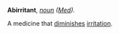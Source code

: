 '''Abirritant''', ''[[noun (part of speech)|noun]]'' ''([[Med (subject)|Med]]).''

A medicine that [[diminishes]] [[irritation]].